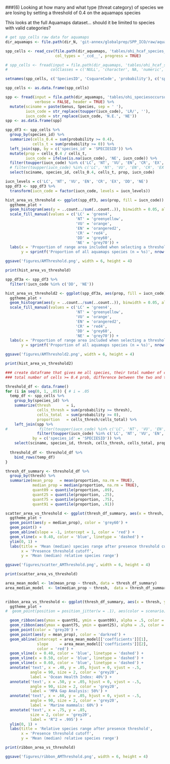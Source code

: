 ###(6) Looking at how many and what type (threat category) of species we are losing by setting a threshold of 0.4 on the aquamaps species

This looks at the full Aquamaps dataset... should it be limited to species with valid categories?

```r

# get spp_cells raw data for aquamaps
dir_aquamaps <- file.path(dir_N, 'git-annex/globalprep/SPP_ICO/raw/aquamaps_2014')

spp_cells <- read_csv(file.path(dir_aquamaps, 'tables/ohi_hcaf_species_native.csv'), 
                      col_types = '_ccd__', progress = TRUE)

# spp_cells <- fread(input = file.path(dir_aquamaps, 'tables/ohi_hcaf_species_native.csv'), verbose = FALSE, header = TRUE, 
#                   colClasses = c('NULL', 'character', NA, 'numeric', 'NULL', 'NULL')) #1 min 49 sec

setnames(spp_cells, c('SpeciesID', 'CsquareCode', 'probability'), c('species_id', 'csquare_code', 'probability'))

spp_cells <- as.data.frame(spp_cells)

spp <- fread(input = file.path(dir_aquamaps, 'tables/ohi_speciesoccursum.csv'), 
             verbose = FALSE, header = TRUE) %>%
  mutate(sciname = paste(Genus, Species, sep = ' '),
         iucn_code = str_replace(toupper(iucn_code), 'LR/', ''),
         iucn_code = str_replace(iucn_code, 'N.E.', 'NE'))
spp <- as.data.frame(spp)

```

```r

spp_df3 <- spp_cells %>%
  group_by(species_id) %>%
  summarize(cells_0.4 = sum(probability >= 0.4),
            cells_t = sum(probability >= 0)) %>%
  left_join(spp, by = c('species_id' = 'SPECIESID')) %>%
  mutate(prop = cells_0.4 / cells_t,
         iucn_code = ifelse(is.na(iucn_code), 'NE', iucn_code)) %>%
  filter(toupper(iucn_code) %in% c('LC', 'NT', 'VU', 'EN', 'CR', 'EX', 'DD', 'NE')) %>%
  # filter(toupper(iucn_code) %in% c('LC', 'NT', 'VU', 'EN', 'CR', 'EX')) %>%
  select(sciname, species_id, cells_0.4, cells_t, prop, iucn_code)

iucn_levels = c('LC', 'NT', 'VU', 'EN', 'CR', 'EX', 'DD', 'NE')
spp_df3 <- spp_df3 %>% 
  transform(iucn_code = factor(iucn_code, levels = iucn_levels))

hist_area_vs_threshold <- ggplot(spp_df3, aes(prop, fill = iucn_code)) + 
  ggtheme_plot + 
  geom_histogram(aes(y = ..count../sum(..count..)), binwidth = 0.05, alpha = .7) + 
  scale_fill_manual(values = c('LC' = 'green4', 
                               'NT' = 'greenyellow', 
                               'VU' = 'orange', 
                               'EN' = 'orangered2', 
                               'CR' = 'red4',
                               'DD' = 'grey60',
                               'NE' = 'grey70')) +
  labs(x = 'Proportion of range area included when selecting a threshold of 0.4', 
       y = sprintf('Proportion of all aquamaps species (n = %s)', nrow(spp_df3)))

ggsave('figures/AMThreshold.png', width = 6, height = 4)

print(hist_area_vs_threshold)

spp_df3a <- spp_df3 %>% 
  filter(!iucn_code %in% c('DD', 'NE'))

hist_area_vs_threshold2 <- ggplot(spp_df3a, aes(prop, fill = iucn_code)) + 
  ggtheme_plot + 
  geom_histogram(aes(y = ..count../sum(..count..)), binwidth = 0.05, alpha = .7) + 
  scale_fill_manual(values = c('LC' = 'green4', 
                               'NT' = 'greenyellow', 
                               'VU' = 'orange', 
                               'EN' = 'orangered2', 
                               'CR' = 'red4',
                               'DD' = 'grey60',
                               'NE' = 'grey70')) +
  labs(x = 'Proportion of range area included when selecting a threshold of 0.4', 
       y = sprintf('Proportion of all aquamaps species (n = %s)', nrow(spp_df3a)))

ggsave('figures/AMThreshold2.png', width = 6, height = 4)

print(hist_area_vs_threshold2)

```

```r

### create dataframe that gives me all species, their total number of cells, 
### total number of cells >= 0.4 prob, difference between the two and threat

threshold_df <- data.frame()
for (i in seq(0, 1, .05)) { # i = .05
  temp_df <- spp_cells %>%
    group_by(species_id) %>%
    summarize(thresh       = i,
              cells_thresh = sum(probability >= thresh),
              cells_total  = sum(probability >= 0),
              proportion   = cells_thresh/cells_total) %>%
    left_join(spp %>%
#              filter(toupper(iucn_code) %in% c('LC', 'NT', 'VU', 'EN', 'CR', 'EX', 'DD', 'NE')), 
              filter(toupper(iucn_code) %in% c('LC', 'NT', 'VU', 'EN', 'CR', 'EX')), 
            by = c('species_id' = 'SPECIESID')) %>%
    select(sciname, species_id, thresh, cells_thresh, cells_total, proportion, iucn_code)
  
  threshold_df <- threshold_df %>%
    bind_rows(temp_df)
}

thresh_df_summary <- threshold_df %>%
  group_by(thresh) %>%
  summarize(mean_prop   = mean(proportion, na.rm = TRUE),
            median_prop = median(proportion, na.rm = TRUE),
            quant09 = quantile(proportion, .09),
            quant25 = quantile(proportion, .25),
            quant75 = quantile(proportion, .75),
            quant91 = quantile(proportion, .91))

scatter_area_vs_threshold <- ggplot(thresh_df_summary, aes(x = thresh, y = mean_prop)) + 
  ggtheme_plot + 
  geom_point(aes(y = median_prop), color = 'grey60') +
  geom_point() + 
  geom_abline(slope = -1, intercept = 1, color = 'red') + 
  geom_vline(x = 0.40, color = 'blue', linetype = 'dashed') +
  ylim(0, 1) +
  labs(title = 'Mean (median) species range after presence threshold cutoff',
       x = 'Presence threshold cutoff', 
       y = 'Mean (median) relative species range')

ggsave('figures/scatter_AMThreshold.png', width = 6, height = 4)

print(scatter_area_vs_threshold)


```

```r

area_mean_model <- lm(mean_prop ~ thresh, data = thresh_df_summary)
area_median_model  <- lm(median_prop ~ thresh,  data = thresh_df_summary)
  

ribbon_area_vs_threshold <- ggplot(thresh_df_summary, aes(x = thresh, y = median_prop)) + 
  ggtheme_plot + 
#  geom_point(position = position_jitter(w = .1), aes(color = scenario), alpha = .5) +

  geom_ribbon(aes(ymax = quant91, ymin = quant09), alpha = .5, color = NA, fill = 'grey80') +
  geom_ribbon(aes(ymax = quant75, ymin = quant25), alpha = .5, color = NA, fill = 'grey70') +
  geom_point(color = 'grey20') + 
  geom_point(aes(y = mean_prop), color = 'darkred') + 
  geom_abline(intercept = area_mean_model[['coefficients']][1],
              slope     = area_mean_model[['coefficients']][2],
              color = 'red') + 
  geom_vline(x = 0.40, color = 'blue', linetype = 'dashed') +
  geom_vline(x = 0.50, color = 'blue', linetype = 'dashed') +
  geom_vline(x = 0.60, color = 'blue', linetype = 'dashed') +
  annotate('text', x = .40, y = .05, hjust = 0, vjust = -.5,
           angle = 90, size = 2, color = 'grey20',
           label = 'Ocean Health Index: 40%') + 
  annotate('text', x = .50, y = .05, hjust = 0, vjust = -.5,
           angle = 90, size = 2, color = 'grey20',
           label = 'MPA Gap Analysis: 50%') + 
  annotate('text', x = .60, y = .05, hjust = 0, vjust = -.5,
           angle = 90, size = 2, color = 'grey20',
           label = 'Marine mammals: 60%') + 
  annotate('text', x = .75, y = .85,
           size = 2, color = 'grey20',
           label = 'R^2 = .995') + 
  ylim(0, 1) +
  labs(title = 'Relative species range after presence threshold',
       x = 'Presence threshold cutoff', 
       y = 'Mean (median) relative species range')

print(ribbon_area_vs_threshold)

ggsave('figures/ribbon_AMThreshold.png', width = 6, height = 4)



```